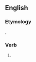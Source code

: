 ==English==

===Etymology===
{{suffix|get|est|lang=en}}.

===Verb===
{{head|en}}

# {{context|archaic|lang=en}} {{second-person singular of|get|lang=en}}